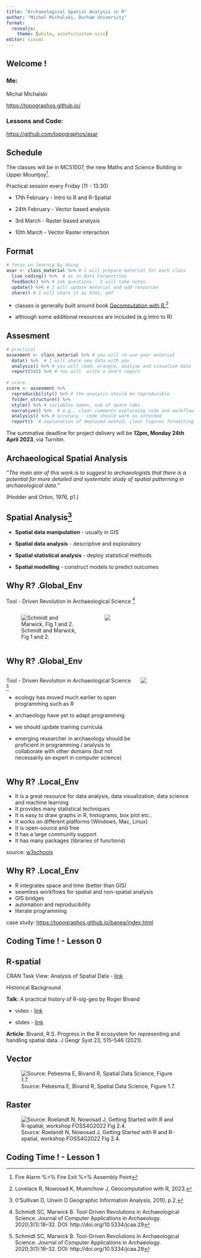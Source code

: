 ```yaml
---
title: "Archaeological Spatial Analysis in R"
author: "Michal Michalski, Durham University"
format: 
  revealjs:
    theme: [white, assets/custom.scss]
editor: visual
---
```


## Welcome !

### Me:

Michal Michalski

<https://topographos.github.io/>

### Lessons and Code:

<https://github.com/topographos/asar>

## Schedule

The classes will be in MCS1007, the new Maths and Science Building in Upper Mountjoy[^1].

[^1]: Fire Alarm %\>% Fire Exit %\>% Assembly Point

Practical session every Friday (11 - 13.30)

-   17th February - Intro to R and R-Spatial

-   24th February - Vector based analysis

-   3rd March - Raster based analysis

-   10th March - Vector Raster interaction

## Format

``` .r
# focus on learnig by doing
asar <- class_material %>% # I will prepare material for each class
  live_coding() %>%  # as in Data Carpentries
  feedback() %>% # ask questions - I will take notes
  update() %>% # I will update material and add resources
  share() # I will share it as html, pdf
```

-   classes is generally built around book [Gecomputation with R.](https://r.geocompx.org/)[^2]

-   although some additional resources are included (e.g.Intro to R)

[^2]: Lovelace R, Nowosad K, Muenchow J, Geocomputation with R, 2023.

## Assesment

``` .r
# practical
assesment <- class_material %>% # you will re-use your material
  data() %>%  # I will share new data with you
  analysis() %>% # you will read, wrangle, analyse and visualize data
  report(500) %>% # You will  write a short report 
  
# score
score <- assesment %>% 
  reproducibility() %>% # the analysis should be reproducible
  folder_structure() %>% 
  style() %>% # variables names, use of space tabs
  narrative() %>%  # e.g., clear comments explaining code and workflow
  analysis() %>% # accuracy - code should work as intended
  report()  # explanation of deployed method, clear figures formatting
```

The summative deadline for project delivery will be **12pm, Monday 24th April 2023**, via Turnitin.

## Archaeological Spatial Analysis

*"The main aim of this work is to suggest to archaeologists that there is a potential for more detailed and systematic study of spatial patterning in archaeological data."*

(Hodder and Orton, 1976, p1.)

## Spatial Analysis[^3]

[^3]: 0'Sullivan D, Unwin D Geographic Information Analysis, 2010, p.2.

-   **Spatial data manipulation** - usually in GIS

-   **Spatial data analysis** - descriptive and exploratory

-   **Spatial statistical analysis** - deploy statistical methods

-   **Spatial modelling** - construct models to predict outcomes

## Why R? .Global_Env

Tool - Driven Revolution in Archaeological Science [^4]

[^4]: Schmidt SC, Marwick B. Tool-Driven Revolutions in Archaeological Science. Journal of Computer Applications in Archaeology. 2020;3(1):18--32. DOI: http://doi.org/10.5334/jcaa.29

::: columns
::: {.column width="50%"}
![Schmidt and Marwick, Fig 1 and 2.](assets/marwick_schmidt_fig1.png)
:::

::: {.column width="50%"}
![](assets/marwick_schmidt_fig2.png)
:::
:::

## Why R? .Global_Env

::: columns
::: {.column width="70%"}
Tool - Driven Revolution in Archaeological Science [^5]

-   ecology has moved much earlier to open programming such as R

-   archaeology have yet to adapt programming

-   we should update training curricula

-   emerging researcher in archaeology should be proficient in programming / analysis to collaborate with other domains (but not necessarily an expert in computer science)
:::

::: {.column width="30%"}
![](assets/bot.jpg)
:::
:::

[^5]: Schmidt SC, Marwick B. Tool-Driven Revolutions in Archaeological Science. Journal of Computer Applications in Archaeology. 2020;3(1):18--32. DOI: http://doi.org/10.5334/jcaa.29

## Why R? .Local_Env

-   It is a great resource for data analysis, data visualization, data science and machine learning
-   It provides many statistical techniques
-   It is easy to draw graphs in R, histograms, box plot etc..
-   It works on different platforms (Windows, Mac, Linux)
-   It is open-source and free
-   It has a large community support
-   It has many packages (libraries of functions)

source: [w3schools](https://www.w3schools.com/r/r_intro.asp)

## Why R? .Local_Env

-   R integrates space and time (better than GIS)
-   seamless workflows for spatial and non-spatial analysis
-   GIS bridges
-   automation and reproducibility
-   literate programming

case study: <https://topographos.github.io/banea/index.html>

## Coding Time ! - Lesson 0

## R-spatial

CRAN Task View: Analysis of Spatial Data - [link](https://cran.r-project.org/web/views/Spatial.html)

Historical Background

**Talk:** A practical history of R-sig-geo by Roger Bivand

-   video - [link](https://www.youtube.com/watch?v=LahHe37bnNE)

-   slides - [link](https://github.com/rsbivand/geostat18/blob/master/geostat_bivand_18.pdf)

**Article**: Bivand, R.S. Progress in the R ecosystem for representing and handling spatial data. J Geogr Syst 23, 515--546 (2021).

## Vector

![Source: Pebesma E, Bivand R, Spatial Data Science, Figure 1.7.](https://r-spatial.org/book/images/sf_deps.png)

## Raster

![Source: Roelandt N, Nowosad J, Getting Started with R and R-spatial, workshop FOSS4G2022 Fig 2.4.](https://bakaniko.github.io/foss4g2022-getting-started-rspatial/figs/terra-libs.png)

## Coding Time ! - Lesson 1
